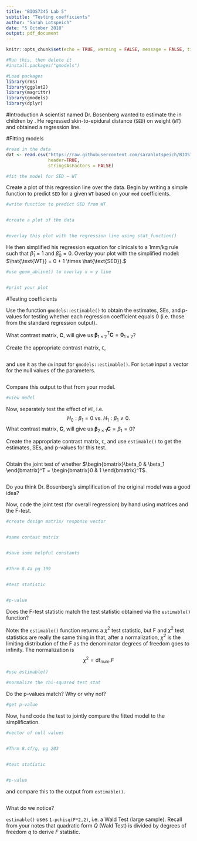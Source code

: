 ```yaml
---
title: "BIOS7345 Lab 5"
subtitle: "Testing coefficients"
author: "Sarah Lotspeich"
date: "5 October 2018"
output: pdf_document
---
```


```r
knitr::opts_chunk$set(echo = TRUE, warning = FALSE, message = FALSE, tidy = TRUE)

#Run this, then delete it
#install.packages("gmodels")

#Load packages
library(rms)
library(ggplot2)
library(magrittr)
library(gmodels)
library(dplyr)
```

#Introduction
A scientist named Dr. Bosenberg wanted to estimate the \underline{puncture distance for an epidural} in children by \underline{weight}. He regressed skin-to-epidural distance (`SED`) on weight (`WT`) and obtained a regression line. 

#Fitting models
```r
#read in the data
dat <- read.csv("https://raw.githubusercontent.com/sarahlotspeich/BIOS7345_Labs/master/Bios7345lab5.csv", 
                header=TRUE, 
                stringsAsFactors = FALSE)

#fit the model for SED ~ WT

```

Create a plot of this regression line over the data. Begin by writing a simple function to predict `SED` for a given `WT` based on your `mod` coefficients.

```r
#write function to predict SED from WT


#create a plot of the data


#overlay this plot with the regression line using stat_function()

```

He then simplified his regression equation for clinicals to a 1mm/kg rule such that $\hat{\beta}_1 = 1$ and $\hat{\beta}_0 = 0$. Overlay your plot with the simplified model: $\hat{\text{WT}} = 0 + 1 \times \hat{\text{SED}}.$

```r
#use geom_abline() to overlay x = y line


#print your plot

```

#Testing coefficients

Use the function `gmodels::estimable()` to obtain the estimates, SEs, and p-values for testing whether each regression coefficient equals 0 (i.e. those from the standard regression output). 

What contrast matrix, $\pmb{C}$, will give us $\pmb{\beta}_{1 \times 2}^T\pmb{C} = \pmb{0}_{1 \times 2}$? 
\begin{quote}
To test that $H_0: \beta_0 = 0$ and $H_0: \beta_1 = 0$, we need $\pmb{C} = \pmb{I}_2 = \begin{bmatrix} 1 & 0 \\ 0 & 1 \end{bmatrix}$ so that $\pmb{\beta}_{1 \times 2}^T\pmb{C} = \pmb{\beta}_{1 \times 2}^T$. 
\end{quote}

Create the appropriate contrast matrix, `C`,

```r

```

and use it as the `cm` input for `gmodels::estimable()`. For `beta0` input a vector for the null values of the parameters.

```r

```

Compare this output to that from your model.

```r
#view model

```

Now, separately test the effect of `WT`, i.e. $$H_0: \beta_1 = 0 \text{ vs. } H_1: \beta_1 \neq 0.$$ What contrast matrix, $\pmb{C}$, will give us $\pmb{\beta}_{2 \times 1}\pmb{C} = \beta_1 = 0$? 
\begin{quote}
To test that $H_0: \beta_1 = 0$, we need $\pmb{C} = \begin{bmatrix} 0 & 1 \end{bmatrix}$ so that $\pmb{\beta}_{1 \times 2}^T\pmb{C} = 0\beta_0 + \beta_1 = \beta_1$. 
\end{quote}

Create the appropriate contrast matrix, `C`, and use `estimable()` to get the estimates, SEs, and p-values for this test.

```r

```

Obtain the joint test of whether $\begin{bmatrix}\beta_0 & \beta_1 \end{bmatrix}^T = \begin{bmatrix}0 & 1 \end{bmatrix}^T$. 

```r

```

Do you think Dr. Bosenberg's simplification of the original model was a good idea? 
\begin{quote}
No, we see from the test above that the slope and intercept from our model were significantly different from that in the simplified model.
\end{quote}

Now, code the joint test (for overall regression) by hand using matrices and the F-test. 

```r
#create design matrix/ response vector


#same contast matrix


#save some helpful constants


#Thrm 8.4a pg 199


#test statistic


#p-value

```

Does the F-test statistic match the test statistic obtained via the `estimable()` function? 

Note: the `estimable()` function returns a $\chi^2$ test statistic, but F and $\chi^2$ test statistics are really the same thing in that, after a normalization, $\chi^2$ is the limiting distribution of the F as the denominator degrees of freedom goes to infinity. The normalization is $$\chi^2 = \text{df}_{\text{num}}.F$$

```r
#use estimable()

#normalize the chi-squared test stat

```

Do the p-values match? Why or why not? 

```r
#get p-value

```

Now, hand code the test to jointly compare the fitted model to the simplification. 

```r
#vector of null values


#Thrm 8.4f/g, pg 203


#test statistic


#p-value

```

and compare this to the output from `estimable()`.

```r

```

What do we notice? 

`estimable()` uses `1-pchisq(F*2,2)`, i.e. a Wald Test (large sample). Recall from your notes that quadratic form $Q$ (Wald Test) is divided by degrees of freedom $q$ to derive $F$ statistic.